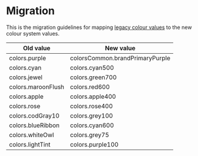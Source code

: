 
<Meta title="Colour System / Migration" />

# Migration

This is the migration guidelines for mapping
[legacy colour values](https://github.com/utilitywarehouse/customer-web-ui/blob/main/packages/design-tokens/src/colors.ts)
to the new colour system values.

| Old value          | New value                       |
| ------------------ | ------------------------------- |
| colors.purple      | colorsCommon.brandPrimaryPurple |
| colors.cyan        | colors.cyan500                  |
| colors.jewel       | colors.green700                 |
| colors.maroonFlush | colors.red600                   |
| colors.apple       | colors.apple400                 |
| colors.rose        | colors.rose400                  |
| colors.codGray10   | colors.grey100                  |
| colors.blueRibbon  | colors.cyan600                  |
| colors.whiteOwl    | colors.grey75                   |
| colors.lightTint   | colors.purple100                |
